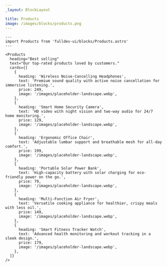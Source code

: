 ```yaml
---
_layout: BlockLayout

title: Products
image: /images/blocks/products.png
---
```


```astro live
---
import Products from 'fulldev-ui/blocks/Products.astro'
---

<Products
  heading="Best selling"
  text="Our top-rated products loved by customers."
  cards={[
    {
      heading: 'Wireless Noise-Cancelling Headphones',
      text: 'Premium sound quality with active noise cancellation for immersive listening.',
      price: 249,
      image: '/images/placeholder-landscape.webp',
    },
    {
      heading: 'Smart Home Security Camera',
      text: 'HD video with night vision and two-way audio for 24/7 home monitoring.',
      price: 129,
      image: '/images/placeholder-landscape.webp',
    },
    {
      heading: 'Ergonomic Office Chair',
      text: 'Adjustable lumbar support and breathable mesh for all-day comfort.',
      price: 199,
      image: '/images/placeholder-landscape.webp',
    },
    {
      heading: 'Portable Solar Power Bank',
      text: 'High-capacity battery with solar charging for eco-friendly power on the go.',
      price: 79,
      image: '/images/placeholder-landscape.webp',
    },
    {
      heading: 'Multi-Function Air Fryer',
      text: 'Versatile cooking appliance for healthier, crispy meals with less oil.',
      price: 149,
      image: '/images/placeholder-landscape.webp',
    },
    {
      heading: 'Smart Fitness Tracker Watch',
      text: 'Advanced health monitoring and workout tracking in a sleek design.',
      price: 179,
      image: '/images/placeholder-landscape.webp',
    },
  ]}
/>
```
